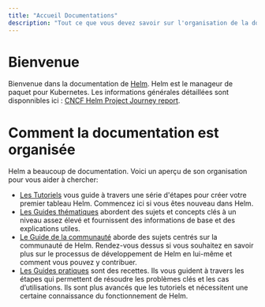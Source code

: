 ```yaml
---
title: "Accueil Documentations"
description: "Tout ce que vous devez savoir sur l'organisation de la documentation."
---
```


# Bienvenue

Bienvenue dans la documentation de [Helm](https://helm.sh/). Helm est le manageur de paquet pour Kubernetes. Les informations générales détaillées sont disponnibles ici : [CNCF Helm Project Journey report](https://www.cncf.io/cncf-helm-project-journey/).

# Comment la documentation est organisée

Helm a beaucoup de documentation. Voici un aperçu de son organisation
pour vous aider à chercher:

- [Les Tutoriels](/intro/index.mdx) vous guide à travers une série d'étapes pour créer votre premier tableau Helm. Commencez ici si vous êtes nouveau dans Helm.
- [Les Guides thématiques](/topics/index.mdx) abordent des sujets et concepts clés à un niveau assez élevé et fournissent des informations de base et des explications utiles.
- [Le Guide de la communauté](/community/index.mdx) aborde des sujets centrés sur la communauté de Helm. Rendez-vous dessus si vous souhaitez en savoir plus sur le processus de développement de Helm en lui-même et comment vous pouvez y contribuer.
- [Les Guides pratiques](/howto/index.mdx) sont des recettes. Ils vous guident à travers les étapes qui permettent de résoudre les problèmes clés et les cas d’utilisations. Ils sont plus avancés que les tutoriels et nécessitent une certaine connaissance du fonctionnement de Helm.


<DocCardList />